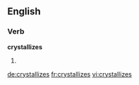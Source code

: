 
==English==

===Verb===
'''crystallizes'''

# {{third-person singular of|[[crystallize]]}}

[[de:crystallizes]]
[[fr:crystallizes]]
[[vi:crystallizes]]